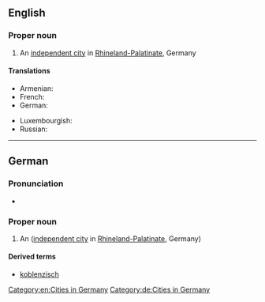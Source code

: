 ==English==
{{wikipedia}}

===Proper noun===
{{en-proper noun}}

# An [[independent city]] in [[Rhineland-Palatinate]], Germany

====Translations====
{{trans-top|city in Germany}}
* Armenian: {{t|hy|Կոբլենց|sc=Armn}}
* French: {{t+|fr|Coblence}}
* German: {{t+|de|Koblenz}}
{{trans-mid}}
* Luxembourgish: {{t|lb|Kowelenz}}
* Russian: {{t+|ru|Кобленц}}
{{trans-bottom}}

[[Category:en:Cities in Germany]]

----

==German==
{{wikipedia|lang=de}}

===Pronunciation===
* {{audio|De-Koblenz.ogg|Audio|lang=de}}

===Proper noun===
{{de-proper noun|n|Koblenz'}}

# An ([[independent city]] in [[Rhineland-Palatinate]], Germany)

====Derived terms====
* [[koblenzisch]]

[[Category:de:Cities in Germany]]